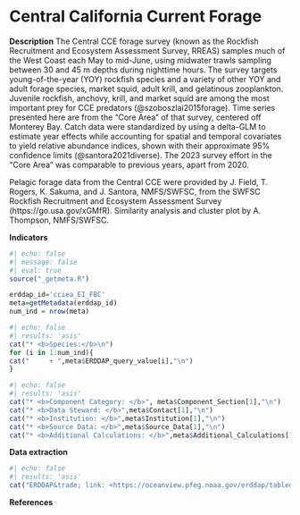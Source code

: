# Central California Current Forage

**Description** The Central CCE forage survey (known as the Rockfish Recruitment and Ecosystem Assessment Survey, RREAS) samples much of the West Coast each May to mid-June, using midwater trawls sampling between 30 and 45 m depths during nighttime hours. The survey targets young-of-the-year (YOY) rockfish species and a variety of other YOY and adult forage species, market squid, adult krill, and gelatinous zooplankton. Juvenile rockfish, anchovy, krill, and market squid are among the most important prey for CCE predators (@szoboszlai2015forage). Time series presented here are from the "Core Area" of that survey, centered off Monterey Bay. Catch data were standardized by using a delta-GLM to estimate year effects while accounting for spatial and temporal covariates to yield relative abundance indices, shown with their approximate 95% confidence limits (@santora2021diverse). The 2023 survey effort in the "Core Area" was comparable to previous years, apart from 2020.

Pelagic forage data from the Central CCE were provided by J. Field, T. Rogers, K. Sakuma, and J. Santora, NMFS/SWFSC, from the SWFSC Rockfish Recruitment and Ecosystem Assessment Survey (https://go.usa.gov/xGMfR). Similarity analysis and cluster plot by A. Thompson, NMFS/SWFSC.

**Indicators**

```r
#| echo: false
#| message: false
#| eval: true
source("_getmeta.R")

erddap_id='cciea_EI_FBC'
meta=getMetadata(erddap_id)
num_ind = nrow(meta)
```


```r
#| echo: false
#| results: 'asis'
cat("* <b>Species:</b>\n")
for (i in 1:num_ind){
cat("     + ",meta$ERDDAP_query_value[i],"\n")
}
```

```r
#| echo: false
#| results: 'asis'
cat("* <b>Component Category: </b>", meta$Component_Section[1],"\n")
cat("* <b>Data Steward: </b>",meta$Contact[1],"\n")
cat("* <b>Institution: </b>",meta$Institution[1],"\n")
cat("* <b>Source Data: </b>",meta$Source_Data[1],"\n")
cat("* <b>Additional Calculations: </b>",meta$Additional_Calculations[1],"\n")
```

**Data extraction**

```r
#| echo: false
#| results: 'asis'
cat("ERDDAP&trade; link: <https://oceanview.pfeg.noaa.gov/erddap/tabledap/",erddap_id,".html>",sep="")
```


**References**


